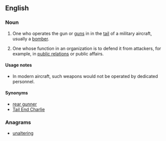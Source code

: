 ==English==

===Noun===
{{en-noun|head=[[tail]] [[gunner]]}}

# One who operates the gun or [[guns]] in in the [[tail]] of a military aircraft, usually a [[bomber]].
# {{context|colloquial|lang=en}} One whose function in an organization is to defend it from attackers, for example, in [[public relations]] or public affairs.

====Usage notes====
* In modern aircraft, such weapons would not be operated by dedicated personnel.

====Synonyms====
* [[rear gunner]]
* [[Tail End Charlie]]

===Anagrams===
* [[unaltering#English|unaltering]]